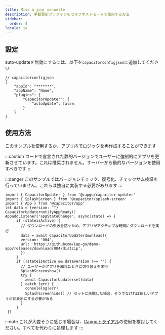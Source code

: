 ```yaml
---
title: Mise à jour manuelle
description: 手動更新プラグインをセルフホストモードで使用する方法
sidebar:
  order: 4
locale: ja
---
```


## 設定

auto-updateを無効にするには、以下を`capacitorconfigjson`に追加してください
```tsx
// capacitorconfigjson
{
	"appId": "*******",
	"appName": "Name",
	"plugins": {
		"CapacitorUpdater": {
			"autoUpdate": false,
		}
	}
}
```

## 使用方法

このサンプルを使用するか、アプリ内でロジックを再作成することができます

:::caution
コードで宣言された静的バージョンでユーザーに強制的にアプリを更新させています。これは推奨されません。サーバーから動的なバージョンを使用すべきです
:::

:::danger
このサンプルではバージョンチェック、復号化、チェックサム検証を行っていません。これらは独自に実装する必要があります
:::

```tsx
import { CapacitorUpdater } from '@capgo/capacitor-updater'
import { SplashScreen } from '@capacitor/splash-screen'
import { App } from '@capacitor/app'
let data = {version: ""}
CapacitorUpdaternotifyAppReady()
AppaddListener('appStateChange', async(state) => {
     if (stateisActive) {
       // ダウンロードの失敗を防ぐため、アプリがアクティブな時間にダウンロードを実行
       data = await CapacitorUpdaterdownload({
       version: '004',
       url: 'https://githubcom/Cap-go/demo-app/releases/download/004/distzip',
       })
     }
     if (!stateisActive && dataversion !== "") {
       // ユーザーがアプリを離れたときに切り替えを実行
       SplashScreenshow()
       try {
         await CapacitorUpdaterset(data)
       } catch (err) {
         consolelog(err)
         SplashScreenhide() // セットに失敗した場合、そうでなければ新しいアプリが非表示にする必要がある
       }
     }
 })
```

:::note
これが大変そうに感じる場合は、[Capgoトライアル](https://capgoapp/register/)の使用を検討してください。すべてを代わりに処理します
:::